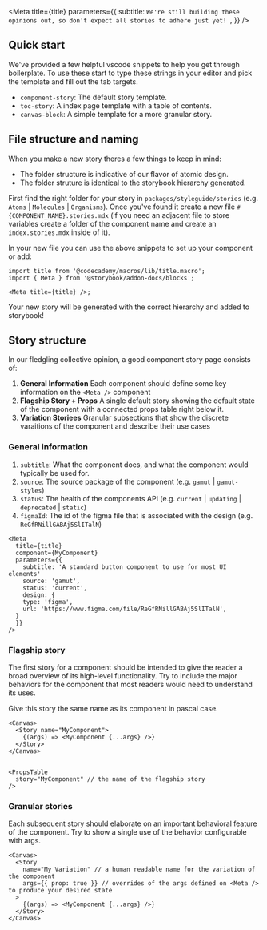 
<Meta
  title={title}
  parameters={{
    subtitle: `We're still building these opinions out, so don't expect all stories to adhere just yet!
`,
  }}
/>

## Quick start

We've provided a few helpful vscode snippets to help you get through boilerplate. To use these start to type these strings in your editor and pick the template and fill out the tab targets.

- `component-story`: The default story template.
- `toc-story`: A index page template with a table of contents.
- `canvas-block`: A simple template for a more granular story.

## File structure and naming

When you make a new story theres a few things to keep in mind:

- The folder structure is indicative of our flavor of atomic design.
- The folder struture is identical to the storybook hierarchy generated.

First find the right folder for your story in `packages/styleguide/stories` (e.g. `Atoms` | `Molecules` | `Organisms`).
Once you've found it create a new file `#{COMPONENT_NAME}.stories.mdx` (if you need an adjacent file to store variables create a folder of the component name and create an `index.stories.mdx` inside of it).

In your new file you can use the above snippets to set up your component or add:

```tsx
import title from '@codecademy/macros/lib/title.macro';
import { Meta } from '@storybook/addon-docs/blocks';

<Meta title={title} />;
```

Your new story will be generated with the correct hierarchy and added to storybook!

## Story structure

In our fledgling collective opinion, a good component story page consists of:

1. **General Information** Each component should define some key information on the `<Meta />` component
2. **Flagship Story + Props** A single default story showing the default state of the component with a connected props table right below it.
3. **Variation Storiees** Granular subsections that show the discrete varaitions of the component and describe their use cases

### General information

1. `subtitle`: What the component does, and what the component would typically be used for.
2. `source`: The source package of the component (e.g. `gamut` | `gamut-styles`)
3. `status`: The health of the components API (e.g. `current` | `updating` | `deprecated` | `static`)
4. `figmaId`: The id of the figma file that is associated with the design (e.g. `ReGfRNillGABAj5SlITalN`)

```tsx
<Meta
  title={title}
  component={MyComponent}
  parameters={{
    subtitle: 'A standard button component to use for most UI elements'
    source: 'gamut',
    status: 'current',
    design: {
    type: 'figma',
    url: 'https://www.figma.com/file/ReGfRNillGABAj5SlITalN',
  }
  }}
/>
```

### Flagship story

The first story for a component should be intended to give the reader a broad overview of its high-level functionality.
Try to include the major behaviors for the component that most readers would need to understand its uses.

Give this story the same name as its component in pascal case.

```tsx
<Canvas>
  <Story name="MyComponent">
    {(args) => <MyComponent {...args} />}
  </Story>
</Canvas>


<PropsTable
  story="MyComponent" // the name of the flagship story
/>
```

### Granular stories

Each subsequent story should elaborate on an important behavioral feature of the component.
Try to show a single use of the behavior configurable with args.

```tsx
<Canvas>
  <Story
    name="My Variation" // a human readable name for the variation of the component
    args={{ prop: true }} // overrides of the args defined on <Meta /> to produce your desired state
  >
    {(args) => <MyComponent {...args} />}
  </Story>
</Canvas>
```

